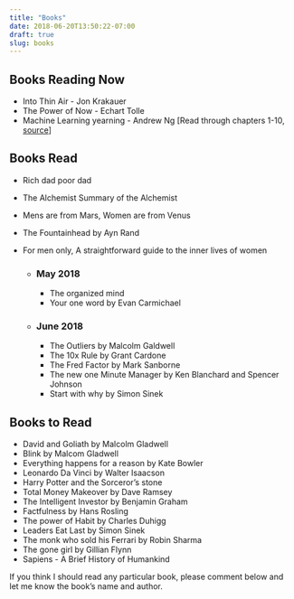 ```yaml
---
title: "Books"
date: 2018-06-20T13:50:22-07:00
draft: true
slug: books
---
```


## Books Reading Now

* Into Thin Air - Jon Krakauer
* The Power of Now - Echart Tolle
* Machine Learning yearning - Andrew Ng [Read through chapters 1-10, [source](https://gallery.mailchimp.com/dc3a7ef4d750c0abfc19202a3/files/0d2d4a3b-96ab-4a8e-aa15-9320a70852b8/NG_MLY01_10.pdf)]

## Books Read 

* Rich dad poor dad
* The Alchemist Summary of the Alchemist
* Mens are from Mars, Women are from Venus
* The Fountainhead by Ayn Rand
* For men only, A straightforward guide to the inner lives of women

  * ### May 2018
    * The organized mind
    * Your one word by Evan Carmichael

  * ### June 2018
    * The Outliers by Malcolm Galdwell
    * The 10x Rule by Grant Cardone
    * The Fred Factor by Mark Sanborne
    * The new one Minute Manager by Ken Blanchard and Spencer Johnson
    * Start with why by Simon Sinek
    
## Books to Read

* David and Goliath by Malcolm Gladwell
* Blink by Malcom Gladwell
* Everything happens for a reason by Kate Bowler
* Leonardo Da Vinci by Walter Isaacson
* Harry Potter and the Sorceror's stone
* Total Money Makeover by Dave Ramsey
* The Intelligent Investor by Benjamin Graham
* Factfulness by Hans Rosling
* The power of Habit by Charles Duhigg
* Leaders Eat Last by Simon Sinek
* The monk who sold his Ferrari by Robin Sharma
* The gone girl by Gillian Flynn
* Sapiens - A Brief History of Humankind

If you think I should read any particular book, please comment below and let me 
know the book's name and author. 